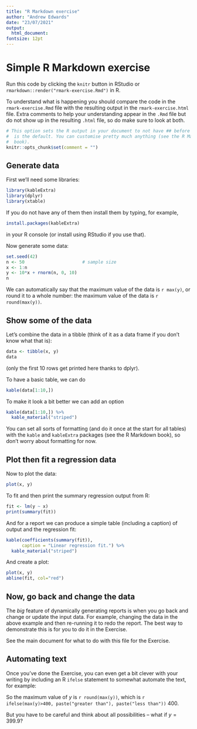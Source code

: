 ```yaml
---
title: "R Markdown exercise"
author: "Andrew Edwards"
date: "23/07/2021"
output:
  html_document:
fontsize: 12pt
---
```


<!-- rmark-exercise.Rmd - R Markdown code for the R Markdown exercise. The "<--"
     is how you start and end a comment (it is the .html format for comments).
-->

# Simple R Markdown exercise
<!-- The # here is R Markdown for 'Section Heading' -->

Run this code by clicking the `knitr` button in RStudio or
`rmarkdown::render("rmark-exercise.Rmd")` in R.

To understand what is happening you should compare the code in the
`rmark-exercise.Rmd` file with the resulting output in the `rmark-exercise.html`
file. Extra comments to help your understanding appear in the `.Rmd` file but do
not show up in the resulting `.html` file, so do make sure to look at both.

<!-- This is how you do a "chunk" of R code, and call it "setup": -->
```r
# This option sets the R output in your document to not have ## before it, which
#  is the default. You can customise pretty much anything (see the R Markdown
#  book).
knitr::opts_chunk$set(comment = "")
```

<!-- Note that because the above chunk is R code, the `# This option...` represents a
comment because of the `#`. Your text editor should hopefully colour code this file so you can
distinguish R Markdown headings and R comments.

And, yes, "chunk" is the technical name for these chunks of code.
-->

## Generate data

First we'll need some libraries:
```r
library(kableExtra)
library(dplyr)
library(xtable)
```

If you do not have any of them then install them by typing, for example,
```r
install.packages(kableExtra)
```
in your R console (or install using RStudio if you use that).

Now generate some data:
```r
set.seed(42)
n <- 50                      # sample size
x <- 1:n
y <- 10*x + rnorm(n, 0, 10)
n
```

We can automatically say that the maximum value of the data is `r max(y)`, or round it to a
whole number: the maximum value of the data is `r round(max(y))`.
<!-- The ` r` at
     the start of each of these tells R Markdown to evaluate the remaining code in
     R. You use this for short bits of code that you want within sentences, and use
     chunks for larger bits of code.
	 The earlier chunk containing ` install.packages(kableExtra)` is not
     automatically run because of the `eval=FALSE` option at the start of the
     chunk - scroll up to take a look.
-->

## Show some of the data

Let's combine the data in a tibble (think of it as a data frame if you don't
know what that is):
```r
data <- tibble(x, y)
data
```
(only the first 10 rows get printed here thanks to dplyr).

To have a basic table, we can do
```r
kable(data[1:10,])
```

To make it look a bit better we can add an option
```r
kable(data[1:10,]) %>%
  kable_material("striped")
```

You can set all sorts of formatting (and do it once at the start for all
tables) with the `kable` and `kableExtra` packages (see the R Markdown book), so
don't worry about formatting for now.

## Plot then fit a regression data

Now to plot the data:

```r
plot(x, y)
```

To fit and then print the summary regression output from R:

```r
fit <- lm(y ~ x)
print(summary(fit))
```

And for a report we can produce a simple table (including a caption) of output and the regression fit:

```r
kable(coefficients(summary(fit)),
      caption = "Linear regression fit.") %>%
  kable_material("striped")
```

And create a plot:
```r
plot(x, y)
abline(fit, col="red")
```

## Now, go back and change the data

The *big* feature of dynamically generating reports is when you go back and
change or update the input data. For example, changing the data in the above
example and then re-running it to redo the report. The best way to demonstrate
this is for you to do it in the Exercise.

See the main document for what to do with this file for the Exercise.

## Automating text

Once you've done the Exercise, you can even get a bit clever with your writing
by including an R `ifelse` statement to somewhat automate the text, for example:

So the maximum value of $y$ is `r round(max(y))`, which is
`r ifelse(max(y)>400, paste("greater than"), paste("less than"))` 400.

But you have to be careful and think about all possibilities -- what if
$y=399.9$?
